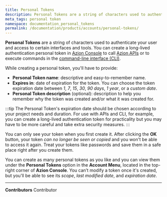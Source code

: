 ```yaml
---
title: Personal Tokens
description: Personal Tokens are a string of characters used to authenticate your user and access to certain interfaces and tools.
meta_tags: personal token
namespace: documentation_personal_tokens
permalink: /documentation/products/accounts/personal-tokens/
---
```


**Personal Tokens** are a string of characters used to authenticate your user and access to certain interfaces and tools. You can create a long-lived authentication personal token in [Azion Console](https://console.azion.com/) to call [Azion APIs](https://api.azion.com/) or to execute commands in the [command-line interface (CLI)](/en/documentation/products/azion-cli/overview/).

While creating a personal token, you'll have to provide:

- **Personal Token name**: descriptive and easy-to-remember name.
- **Expires in**: date of expiration for the token. You can choose the token expiration date between *1*, *7*, *15*, *30*, *90 days*, *1 year*, or a *custom date*.
- **Personal Token description** (optional): description to help you remember why the token was created and/or what it was created for.

:::tip
The Personal Token's expiration date should be chosen according to your project needs and duration. For use with APIs and CLI, for example, you can create a long-lived authentication token for practicality but you may have to be more careful and take extra security measures.
:::

You can only see your token when you first create it. After clicking the **OK** button, your token *can no longer be seen or copied* and you won't be able to access it again. Treat your tokens like passwords and save them in a safe place right after you create them.

You can create as many personal tokens as you like and you can view them under the **Personal Tokens** option in the **Account Menu**, located in the top-right corner of **Azion Console**. You can’t modify a token once it's created, but you'll be able to see its *scope*, *last modified date*, and *expiration date*.


---


**Contributors** <ContributorList>Contributor</ContributorList>
